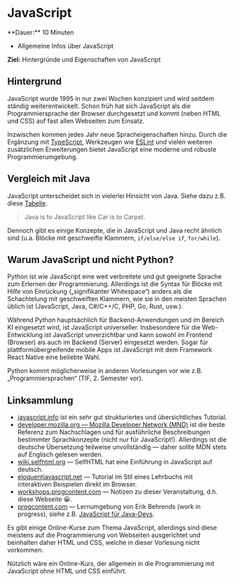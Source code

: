
# JavaScript

<Callout>
  **Dauer:** 10 Minuten

  - Allgemeine Infos über JavaScript

  **Ziel:** Hintergründe und Eigenschaften von JavaScript
</Callout>

## Hintergrund

JavaScript wurde 1995 in nur zwei Wochen konzipiert und wird
seitdem ständig weiterentwickelt. Schon früh hat sich JavaScript 
als die Programmiersprache der Browser durchgesetzt und kommt 
(neben HTML und CSS) auf fast allen Webseiten zum Einsatz.

Inzwischen kommen jedes Jahr neue Spracheigenschaften hinzu.
Durch die Ergänzung mit [TypeScript](https://typescriptlang.org),
Werkzeugen wie [ESLint](https://eslint.org/) und vielen weiteren 
zusätzlichen Erweiterungen bietet JavaScript eine moderne und robuste 
Programmierumgebung.

## Vergleich mit Java

JavaScript unterscheidet sich in vielerlei Hinsicht von 
Java. Siehe dazu z.B. diese [Tabelle](https://www.progcontent.com/js-from-java/intro).

> Java is to JavaScript like Car is to Carpet.

Dennoch gibt es einige Konzepte, die in JavaScript und Java
recht ähnlich sind (u.a. Blöcke mit geschweifte Klammern, 
`if/else/else if`, `for/while`).

## Warum JavaScript und nicht Python?

Python ist wie JavaScript eine weit verbreitete und gut 
geeignete Sprache zum Erlernen der Programmierung. Allerdings 
ist die Syntax für Blöcke mit Hilfe von Einrückung
(„signifikanter Whitespace“) anders als die Schachtelung mit 
geschweiften Klammern, wie sie in den meisten Sprachen üblich 
ist (JavaScript, Java, C#/C++/C, PHP, Go, Rust, usw.).

Während Python hauptsächlich für Backend-Anwendungen und 
im Bereich KI eingesetzt wird, ist JavaScript universeller.
Insbesondere für die Web-Entwicklung ist JavaScript unverzichtbar 
und kann sowohl im Frontend (Browser) als auch im Backend (Server)
eingesetzt werden. Sogar für plattformübergreifende mobile Apps ist 
JavaScript mit dem Framework React Native eine beliebte Wahl.

Python kommt möglicherweise in anderen Vorlesungen vor wie 
z.B. „Programmiersprachen“ (TIF, 2. Semester vor).

## Linksammlung

- [javascript.info](https://javascript.info) ist ein sehr gut strukturiertes und übersichtliches Tutorial.
- [developer.mozilla.org — Mozilla Developer Network (MND)](https://developer.mozilla.org) ist die beste Referenz zum Nachschlagen und für ausführliche Beschreibungen bestimmter Sprachkonzepte (nicht nur für JavaScript!). Allerdings ist die deutsche Übersetzung teilweise unvollständig &mdash; daher sollte MDN stets auf Englisch gelesen werden.
- [wiki.selfhtml.org](https://wiki.selfhtml.org) — SelfHTML hat eine Einführung in JavaScript auf deutsch.
- [eloquentjavascript.net](https://eloquentjavascript.net) — Tutorial im Stil eines Lehrbuchs mit interaktiven Beispielen direkt im Browser.
- [workshops.progcontent.com](https://workshops.progcontent.com) — Notizen zu dieser Veranstaltung, d.h. diese Webseite 😀.
- [progcontent.com](https://progcontent.com) — Lernumgebung von Erik Behrends (work in progress), siehe z.B. [JavaScript für Java-Devs](https://www.progcontent.com/js-from-java).

<Callout type="info">
Es gibt einige Online-Kurse zum Thema JavaScript, allerdings
sind diese meistens auf die Programmierung von Webseiten 
ausgerichtet und beinhalten daher HTML und CSS, welche in dieser Vorlesung
nicht vorkommen.

Nützlich wäre ein Online-Kurs, der allgemein in die 
Programmierung mit JavaScript ohne HTML und CSS einführt.
</Callout>

